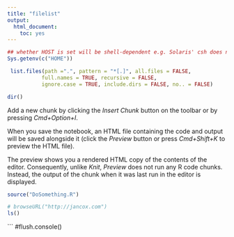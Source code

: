 ```yaml
---
title: "filelist"
output:
  html_document: 
    toc: yes
---
```

```r
## whether HOST is set will be shell-dependent e.g. Solaris' csh does not.
Sys.getenv(c("HOME"))
```

```r
 list.files(path =".", pattern = "*[.]", all.files = FALSE,
           full.names = TRUE, recursive = FALSE,
           ignore.case = TRUE, include.dirs = FALSE, no.. = FALSE)

```


```r
dir()
```

Add a new chunk by clicking the *Insert Chunk* button on the toolbar or by pressing *Cmd+Option+I*.

When you save the notebook, an HTML file containing the code and output will be saved alongside it (click the *Preview* button or press *Cmd+Shift+K* to preview the HTML file). 

The preview shows you a rendered HTML copy of the contents of the editor. Consequently, unlike *Knit*, *Preview* does not run any R code chunks. Instead, the output of the chunk when it was last run in the editor is displayed.


```r
source("DoSomething.R")
```


```r
# browseURL("http://jancox.com") 
ls()
```

```
#flush.console()



